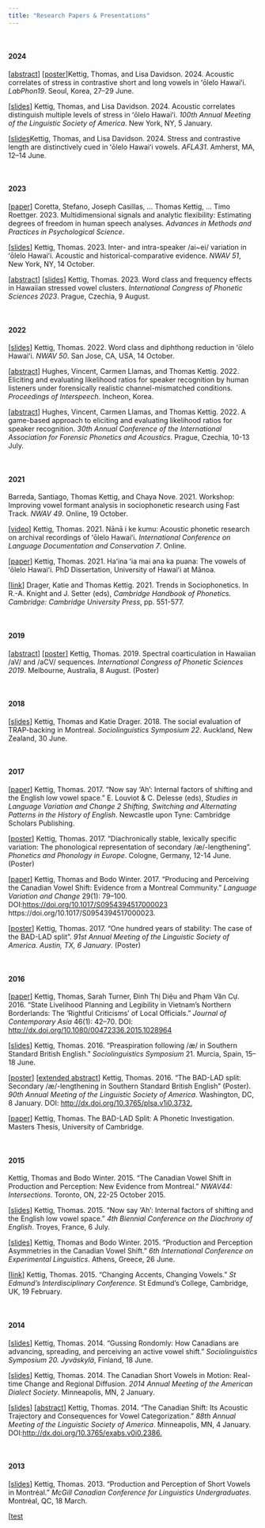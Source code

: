```yaml
---
title: "Research Papers & Presentations"
---
```


<br>

#### 2024

[[abstract](papers_etc/KettigDavidson2024LabPhon19_abstract.pdf)]
[[poster](papers_etc/KettigDavidson2024LabPhon_Poster.jpg)]Kettig, Thomas, and Lisa Davidson. 2024. Acoustic correlates of stress in contrastive short and long vowels in ʻōlelo Hawaiʻi. _LabPhon19_. Seoul, Korea, 27–29 June. 

[[slides](papers_etc/KettigDavidson2024LSA_slides.pdf)] Kettig, Thomas, and Lisa Davidson. 2024. Acoustic correlates distinguish multiple levels of stress in ʻōlelo Hawaiʻi. _100th Annual Meeting of the Linguistic Society of America_. New York, NY, 5 January.  

[[slides](papers_etc/KettigDavidson2024AFLA_slides.pdf)Kettig, Thomas, and Lisa Davidson. 2024. Stress and contrastive length are distinctively cued in ʻōlelo Hawaiʻi vowels. _AFLA31_. Amherst, MA, 12–14 June.

<br>

#### 2023

[[paper](https://osf.io/preprints/psyarxiv/q8t2k)] Coretta, Stefano, Joseph Casillas, … Thomas Kettig, … Timo Roettger. 2023. Multidimensional signals and analytic flexibility: Estimating degrees of freedom in human speech analyses. _Advances in Methods and Practices in Psychological Science_.  

[[slides](papers_etc/Kettig2023NWAV51_slides.pdf)] Kettig, Thomas. 2023. Inter- and intra-speaker /ai~ei/ variation in ʻōlelo Hawaiʻi. Acoustic and historical-comparative evidence. _NWAV 51_, New York, NY, 14 October.  

[[abstract](papers_etc/Kettig2023ICPhS_abstract.pdf)] [[slides](papers_etc/Kettig2023ICPhS_slides.pdf)] Kettig, Thomas. 2023. Word class and frequency effects in Hawaiian stressed vowel clusters. _International Congress of Phonetic Sciences 2023_. Prague, Czechia, 9 August.

<br>

#### 2022
[[slides](papers_etc/Kettig2022NWAV50_slides.pdf)] Kettig, Thomas. 2022. Word class and diphthong reduction in ʻōlelo Hawaiʻi. _NWAV 50_. San Jose, CA, USA, 14 October.  

[[abstract](https://vincent-hughes.com/wp-content/uploads/2022/06/490_paper.pdf)] Hughes, Vincent, Carmen Llamas, and Thomas Kettig. 2022. Eliciting and evaluating likelihood ratios for speaker recognition by human listeners under forensically realistic channel-mismatched conditions. _Proceedings of Interspeech_. Incheon, Korea.  

[[abstract](papers_etc/HughesLlamasKettig2022IAFPA30_abstract.pdf)] Hughes, Vincent, Carmen Llamas, and Thomas Kettig. 2022. A game-based approach to eliciting and evaluating likelihood ratios for speaker recognition. _30th Annual Conference of the International Association for Forensic Phonetics and Acoustics_. Prague, Czechia, 10-13 July.  

<br>

#### 2021

Barreda, Santiago, Thomas Kettig, and Chaya Nove. 2021. Workshop: Improving vowel formant analysis in sociophonetic research using Fast Track. _NWAV 49_. Online, 19 October.  

[[video](https://youtu.be/PdPxQGXSX64?si=L9T25u1TVCq-kIXl)] Kettig, Thomas. 2021. Nānā i ke kumu: Acoustic phonetic research on archival recordings of ʻōlelo Hawaiʻi. _International Conference on Language Documentation and Conservation 7_. Online.  

[[paper](https://scholarspace.manoa.hawaii.edu/server/api/core/bitstreams/49cdaa29-f832-43d3-bb57-1c2b7d5694f3/content)] Kettig, Thomas. 2021. Haʻina ʻia mai ana ka puana: The vowels of ʻōlelo Hawaiʻi. PhD Dissertation, University of Hawaiʻi at Mānoa.  

[[link](https://doi.org/10.1017/9781108644198)] Drager, Katie and Thomas Kettig. 2021. Trends in Sociophonetics. In R.-A. Knight and J. Setter (eds), _Cambridge Handbook of Phonetics. Cambridge: Cambridge University Press_, pp. 551-577.  

<br>

#### 2019

[[abstract](https://assta.org/proceedings/ICPhS2019/papers/ICPhS_3607.pdf)] [[poster](papers_etc/Kettig2019ICPhS_poster.pdf)] Kettig, Thomas. 2019. Spectral coarticulation in Hawaiian /aV/ and /aCV/ sequences. _International Congress of Phonetic Sciences 2019_. Melbourne, Australia, 8 August. (Poster)

<br>

#### 2018

[[slides](papers_etc/KettigDrager2018SocioSymposium22_slides.pptx)] Kettig, Thomas and Katie Drager. 2018. The social evaluation of TRAP-backing in Montreal. _Sociolinguistics Symposium 22_. Auckland, New Zealand, 30 June.  

<br>

#### 2017

[[paper](papers_etc/Kettig2017Now_Say_Ah.pdf)] Kettig, Thomas. 2017. “Now say ‘Ah’: Internal factors of shifting and the English low vowel space.” E. Louviot & C. Delesse (eds), _Studies in Language Variation and Change 2 Shifting, Switching and Alternating Patterns in the History of English_. Newcastle upon Tyne: Cambridge Scholars Publishing.  

[[poster](papers_etc/Kettig2017PAPE_poster.pdf)] Kettig, Thomas. 2017. “Diachronically stable, lexically specific variation: The phonological representation of secondary /æ/-lengthening”. _Phonetics and Phonology in Europe_. Cologne, Germany, 12-14 June. (Poster)  

[[paper](papers_etc/KettigWinter2017LVC.pdf)]  Kettig, Thomas and Bodo Winter. 2017. “Producing and Perceiving the Canadian Vowel Shift: Evidence from a Montreal Community.” _Language Variation and Change_ 29(1): 79–100. DOI:[https://doi.org/10.1017/S0954394517000023](https://doi.org/10.1017/S0954394517000023.) https://doi.org/10.1017/S0954394517000023.  

[[poster](papers_etc/Kettig2017LSA_poster.pdf)] Kettig, Thomas. 2017. “One hundred years of stability: The case of the BAD-LAD split”. _91st Annual Meeting of the Linguistic Society of America. Austin, TX, 6 January_. (Poster)  

<br>

#### 2016

[[paper](http://dx.doi.org/10.1080/00472336.2015.1028964)] Kettig, Thomas, Sarah Turner, Đinh Thị Diệu and Phạm Văn Cự. 2016. “State Livelihood Planning and Legibility in Vietnam’s Northern Borderlands: The ‘Rightful Criticisms’ of Local Officials.” _Journal of Contemporary Asia_ 46(1): 42–70. DOI: [http://dx.doi.org/10.1080/00472336.2015.1028964](http://dx.doi.org/10.1080/00472336.2015.1028964)

[[slides](papers_etc/Kettig2016SocioSymposium21_slides.pdf)] Kettig, Thomas. 2016. “Preaspiration following /æ/ in Southern Standard British English.” _Sociolinguistics Symposium_ 21. Murcia, Spain, 15–18 June.  

[[poster](papers_etc/Kettig2016LSA_poster.pdf)] [[extended abstract](https://doi.org/10.3765/plsa.v1i0.3732)] Kettig, Thomas. 2016. “The BAD-LAD split: Secondary /æ/-lengthening in Southern Standard British English” (Poster). _90th Annual Meeting of the Linguistic Society of America_. Washington, DC, 8 January. DOI: [http://dx.doi.org/10.3765/plsa.v1i0.3732.](http://dx.doi.org/10.3765/plsa.v1i0.3732)  

[[paper](papers_etc/Kettig2016MPhil.pdf)] Kettig, Thomas. The BAD-LAD Split: A Phonetic Investigation. Masters Thesis, University of Cambridge.  

<br>

#### 2015

Kettig, Thomas and Bodo Winter. 2015. “The Canadian Vowel Shift in Production and Perception: New Evidence from Montreal.” _NWAV44: Intersections_. Toronto, ON, 22-25 October 2015.

[[slides](papers_etc/Kettig2015Now_Say_Ah_slides.pdf)] Kettig, Thomas. 2015. “Now say ‘Ah’: Internal factors of shifting and the English low vowel space.” _4th Biennial Conference on the Diachrony of English_. Troyes, France, 6 July.

[[slides](papers_etc/KettigWinter2015ExLing_slides.pdf)] Kettig, Thomas and Bodo Winter. 2015. “Production and Perception Asymmetries in the Canadian Vowel Shift.” _6th International Conference on Experimental Linguistics_. Athens, Greece, 26 June.

[[link](papers_etc/Kettig2015SocioSymposium20_slides.pdf)] Kettig, Thomas. 2015. “Changing Accents, Changing Vowels.” _St Edmund’s Interdisciplinary Conference_. St Edmund’s College, Cambridge, UK, 19 February.

<br>

#### 2014

[[slides](papers_etc/Kettig2014SocioSymposium20_slides.pdf)] Kettig, Thomas. 2014. “Gussing Rondomly: How Canadians are advancing, spreading, and perceiving an active vowel shift.” _Sociolinguistics Symposium 20. Jyväskylä_, Finland, 18 June.

[[slides](papers_etc/Kettig2014ADS_slides.pdf)] Kettig, Thomas. 2014. The Canadian Short Vowels in Motion: Real-time Change and Regional Diffusion. _2014 Annual Meeting of the American Dialect Society_. Minneapolis, MN, 2 January.

[[slides](papers_etc/Kettig2014LSA_slides.pdf)] [[abstract](papers_etc/Kettig2014LSA_abstract.pdf)] Kettig, Thomas. 2014. “The Canadian Shift: Its Acoustic Trajectory and Consequences for Vowel Categorization.” _88th Annual Meeting of the Linguistic Society of America_. Minneapolis, MN, 4 January. DOI:[http://dx.doi.org/10.3765/exabs.v0i0.2386.](http://dx.doi.org/10.3765/exabs.v0i0.2386)

<br>

#### 2013

[[slides](papers_etc/Kettig2013McCCLU_slides.pdf)] Kettig, Thomas. 2013. “Production and Perception of Short Vowels in Montréal.” _McGill Canadian Conference for Linguistics Undergraduates_. Montréal, QC, 18 March.

[[test](acoustic_phonetics_labs/Lab1.html)

